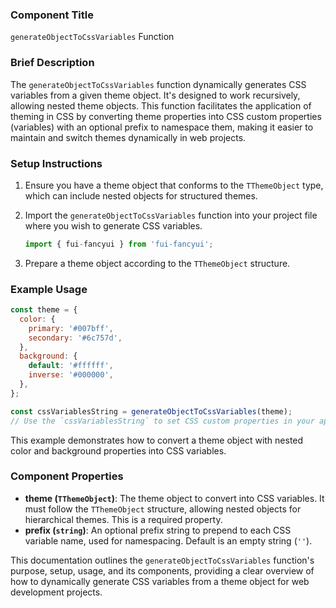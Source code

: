 ### Component Title

`generateObjectToCssVariables` Function

### Brief Description

The `generateObjectToCssVariables` function dynamically generates CSS variables from a given theme object. It's designed to work recursively, allowing nested theme objects. This function facilitates the application of theming in CSS by converting theme properties into CSS custom properties (variables) with an optional prefix to namespace them, making it easier to maintain and switch themes dynamically in web projects.

### Setup Instructions

1. Ensure you have a theme object that conforms to the `TThemeObject` type, which can include nested objects for structured themes.
2. Import the `generateObjectToCssVariables` function into your project file where you wish to generate CSS variables.

   ```javascript
   import { fui-fancyui } from 'fui-fancyui';
   ```

3. Prepare a theme object according to the `TThemeObject` structure.

### Example Usage

```javascript
const theme = {
  color: {
    primary: '#007bff',
    secondary: '#6c757d',
  },
  background: {
    default: '#ffffff',
    inverse: '#000000',
  },
};

const cssVariablesString = generateObjectToCssVariables(theme);
// Use the `cssVariablesString` to set CSS custom properties in your application
```

This example demonstrates how to convert a theme object with nested color and background properties into CSS variables.

### Component Properties

- **theme (`TThemeObject`)**: The theme object to convert into CSS variables. It must follow the `TThemeObject` structure, allowing nested objects for hierarchical themes. This is a required property.
- **prefix (`string`)**: An optional prefix string to prepend to each CSS variable name, used for namespacing. Default is an empty string (`''`).

This documentation outlines the `generateObjectToCssVariables` function's purpose, setup, usage, and its components, providing a clear overview of how to dynamically generate CSS variables from a theme object for web development projects.
